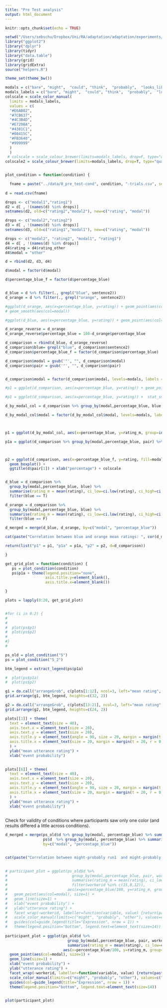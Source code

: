 ```yaml
---
title: "Pre Test analysis"
output: html_document
---
```


```r
knitr::opts_chunk$set(echo = TRUE)
```

```r

setwd("/Users/sebschu/Dropbox/Uni/RA/adaptation/adaptation/experiments/0_pre_test/analysis/")
library("ggplot2")
library("dplyr")
library(tidyr)
library("data.table")
library(grid)
library(gridExtra)
source("helpers.R")

theme_set(theme_bw())

modals = c("bare", "might",  "could", "think",  "probably",  "looks_like", "bare_not", "other")
modals_labels = c("bare", "might",  "could", "think",  "probably",  "looks like", "bare not", "other")
colscale = scale_color_manual(
  limits = modals_labels,
  values = c(
  "#E6AB02",
  "#7CB637",
  "#4C3B4D",
  "#E7298A",
  "#4381C1",
  "#08415C",
  "#FB3640",
  "#999999"
  )
  )
 # colscale = scale_colour_brewer(limits=modals_labels, drop=F, type="qual", palette="Dark2")
colscale2 = scale_colour_brewer(limits=modals_labels, drop=T, type="qual", palette="Dark2")



```

```r

plot_condition = function(condition) {

  fname = paste("../data/0_pre_test-cond", condition, "-trials.csv", sep="")
  
d = read.csv(fname)

drops <- c("modal1","rating1")
d2 = d[ , !(names(d) %in% drops)]
setnames(d2, old=c("rating2","modal2"), new=c("rating", "modal"))

drops <- c("modal2","rating2")
d3 = d[ , !(names(d) %in% drops)]
setnames(d3, old=c("rating1","modal1"), new=c("rating", "modal"))

drops <- c("modal2", "rating2", "modal1", "rating1")
d4 = d[ , !(names(d) %in% drops)]
d4$rating = d4$rating_other
d4$modal = "other"

d = rbind(d2, d3, d4)

d$modal = factor(d$modal)

d$percentage_blue_f = factor(d$percentage_blue)


d_blue = d %>% filter(., grepl("blue", sentence2))
d_orange = d %>% filter(., grepl("orange", sentence2))

#ggplot(d_orange, aes(x=percentage_blue, y=rating)) + geom_point(aes(col=modal)) +
# geom_smooth(aes(col=modal))

#ggplot(d_blue, aes(x=percentage_blue, y=rating)) + geom_point(aes(col=modal)) +  geom_smooth(aes(col=modal))

d_orange_reverse = d_orange
d_orange_reverse$percentage_blue = 100-d_orange$percentage_blue

d_comparison = rbind(d_blue, d_orange_reverse)
d_comparison$blue= grepl("blue", d_comparison$sentence2)
d_comparison$percentage_blue_f = factor(d_comparison$percentage_blue)

d_comparison$modal = gsub('"', "", d_comparison$modal)
d_comparison$pair = gsub('"', "", d_comparison$pair)


d_comparison$modal = factor(d_comparison$modal, levels=modals, labels = modals_labels, ordered = T)

#p1 = ggplot(d_comparison, aes(x=percentage_blue, y=rating)) + geom_point(aes(col=modal)) +  stat_smooth(aes(col=modal, fill=modal),  method = 'loess', geom="area", alpha=0.5) + ggtitle(d$pair[1]) + xlab("percentage") 

#p1 = ggplot(d_comparison, aes(x=percentage_blue, y=rating)) +  stat_smooth(aes(col=modal, fill=modal),  method = 'loess', geom="area", alpha=0.5) + ggtitle(d$pair[1]) + xlab("percentage") 

d_by_modal_col = d_comparison %>% group_by(modal,percentage_blue, blue, pair) %>% summarise(rating_m = mean(rating), ci_low=ci.low(rating), ci_high=ci.high(rating))

d_by_modal_col$modal = factor(d_by_modal_col$modal, levels=modals, labels = modals_labels, ordered = T)



p1 = ggplot(d_by_modal_col, aes(x=percentage_blue, y=rating_m, group=interaction(modal, blue), col=modal, linetype=blue)) + geom_point(aes(col=modal)) + geom_line() + xlab("percentage") +   geom_errorbar(aes(ymin=rating_m-ci_low, ymax=rating_m+ci_high), width=.1) + facet_wrap(~pair) + colscale

p1a = ggplot(d_comparison %>% group_by(modal,percentage_blue, pair) %>% summarise(rating_m = mean(rating), ci_low=ci.low(rating), ci_high=ci.high(rating)), aes(x=percentage_blue, y=rating_m, group=modal, col=modal)) + geom_point(aes(col=modal), size=1) + geom_line(size=1) + xlab("percentage") +   geom_errorbar(aes(ymin=rating_m-ci_low, ymax=rating_m+ci_high), width=5, size=1) + ylab("mean rating") + facet_wrap(~pair) + colscale   + guides(col=guide_legend(title="Expression", nrow = 1)) + theme(legend.position="bottom", legend.text=element_text(size=14))



p2 = ggplot(d_comparison, aes(x=percentage_blue_f, y=rating, fill=modal)) + 
  geom_boxplot() +
  ggtitle(d$pair[1]) + xlab("percentage") + colscale


d_blue = d_comparison %>% 
  group_by(modal,percentage_blue, blue) %>% 
  summarise(rating_m = mean(rating), ci_low=ci.low(rating), ci_high=ci.high(rating)) %>% 
  filter(blue == T)

d_orange = d_comparison %>% 
  group_by(modal,percentage_blue, blue) %>% 
  summarise(rating_m = mean(rating), ci_low=ci.low(rating), ci_high=ci.high(rating)) %>% 
  filter(blue == F)

d_merged = merge(d_blue, d_orange, by=c("modal", "percentage_blue"))

cat(paste("Correlation between blue and orange mean ratings: ", cor(d_merged$rating_m.x, d_merged$rating_m.y), "\n\n"))

return(list("p1" = p1, "p1a" = p1a, "p2" = p2, d=d_comparison))

}

```


```r

get_grid_plot = function(condition) {
   ps = plot_condition(condition)
   ps$p1a + theme(legend.position="none", 
                  axis.title.y=element_blank(), 
                  axis.title.x=element_blank())

}

plots = lapply(0:20, get_grid_plot)


#for (i in 0:2) {
#
# 
#  plot(ps$p1)
#  plot(ps$p2)
#
#}
#

ps_old = plot_condition("5")
ps = plot_condition("5_2")

btm_legend = extract_legend(ps$p1a)

#  plot(ps$p1a)
#  plot(ps$p2)

g1 = do.call("arrangeGrob", c(plots[1:12], ncol=3, left="mean rating", bottom="event probability"))
grid.arrange(g1, btm_legend, heights=c(32, 2))

```

```r

g2 = do.call("arrangeGrob", c(plots[13:21], ncol=3, left="mean rating", bottom="event probability"))
grid.arrange(g2, btm_legend, heights=c(24, 2))

```

```r

plots[[1]] + theme(
  text = element_text(size = 40),
  axis.text.x = element_text(size = 20),
  axis.text.y = element_text(size = 20),
  axis.title.y = element_text(angle = 90, size = 20, margin = margin(t = 0, r = 20, b = 0, l = 0)),
  axis.title.x = element_text(size = 20, margin = margin(t = 20, r = 0, b = 0, l = 0))
  ) +
  ylab("mean utterance rating") +
  xlab("event probability")
  

```

```r

plots[[6]] + theme(
  text = element_text(size = 40),
  axis.text.x = element_text(size = 20),
  axis.text.y = element_text(size = 20),
  axis.title.y = element_text(angle = 90, size = 20, margin = margin(t = 0, r = 20, b = 0, l = 0)),
  axis.title.x = element_text(size = 20, margin = margin(t = 20, r = 0, b = 0, l = 0))
  ) +
  ylab("mean utterance rating") +
  xlab("event probability")
  

```


Check for validity of conditions where participants saw only one color (and results differed a little across conditions).

```r
  
  
d_merged = merge(ps_old$d %>% group_by(modal, percentage_blue) %>% summarise(rating_m = mean(rating)), 
                 ps$d  %>% group_by(modal, percentage_blue) %>% summarise(rating_m = mean(rating)), 
                 by=c("modal", "percentage_blue"))


cat(paste("Correlation between might-probably run1  and might-probably run2: ", cor(d_merged$rating_m.x, d_merged$rating_m.y)))
  
```


```r


# participant_plot = ggplot(ps_old$d %>% 
#                             group_by(modal,percentage_blue, pair, workerid) %>% 
#                             summarise(rating_m = mean(rating), ci_low=ci.low(rating), ci_high=ci.high(rating)) %>% 
#                             filter(workerid %in% c(15,8,12)), 
#                           aes(x=percentage_blue/100, y=rating_m, group=modal, col=modal)) + 
#   geom_point(aes(col=modal), size=1) + 
#   geom_line(size=1) + 
#   xlab("event probability") + 
#   ylab("utterance rating") + 
#   facet_wrap(~workerid, labeller=function(variable, value) {return(paste("Subject", value))}) + 
#   scale_color_manual(limits=c("might", "probably", "other"), values=c("#7CB637", "#3885B4", "#999999"))+
#   guides(col=guide_legend(title="Expression", nrow = 1)) + 
#   theme(legend.position="bottom", legend.text=element_text(size=14))
  
participant_plot = ggplot(ps_old$d %>% 
                            group_by(modal,percentage_blue, pair, workerid) %>% 
                            summarise(rating_m = mean(rating), ci_low=ci.low(rating), ci_high=ci.high(rating)), 
                          aes(x=percentage_blue/100, y=rating_m, group=modal, col=modal)) + 
  geom_point(aes(col=modal), size=1) + 
  geom_line(size=1) + 
  xlab("event probability") + 
  ylab("utterance rating") + 
  facet_wrap(~workerid, labeller=function(variable, value) {return(paste("Subject", value))}, ncol=7) + 
  scale_color_manual(limits=c("might", "probably", "other"), values=c("#7CB637", "#3885B4", "#999999"))+
  guides(col=guide_legend(title="Expression", nrow = 1)) + 
  theme(legend.position="bottom", legend.text=element_text(size=14))
  

plot(participant_plot)

```